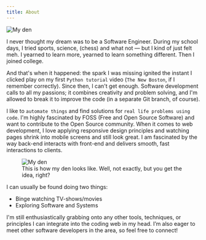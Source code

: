 ```yaml
---
title: About
---
```



<Image
  src="https://res.cloudinary.com/ankitz007/image/upload/v1747485765/profile/banner_h0jwkk.webp"
  alt="My den"
  width={1200}
  height={630}
  class="h-full w-full rounded-lg object-cover"
  loading="lazy"
/>

I never thought my dream was to be a Software Engineer. During my
school days, I tried sports, science, (chess) and what not — but I
kind of just felt meh. I yearned to learn more, yearned to learn
something different. Then I joined college.

And that's when it happened: the spark I was missing ignited the
instant I clicked play on my first <code>Python tutorial</code> video (<code>The New Boston</code>, if I remember correctly). Since then, I can't get enough. Software
development calls to all my passions; it combines creativity and
problem solving, and I'm allowed to break it to improve the code (in a
separate Git branch, of course).

I like to <code>automate things</code> and find solutions for <code>real life problems using code</code>. I'm highly fascinated by FOSS (Free and Open Source Software) and
want to contribute to the Open Source community. When it comes to web
development, I love applying responsive design principles and watching
pages shrink into mobile screens and still look great. I am fascinated
by the way back-end interacts with front-end and delivers smooth, fast
interactions to clients.

<figure class="text-center">
  <Image
    src="https://res.cloudinary.com/ankitz007/image/upload/v1747485763/profile/workspace_vlqpz1.webp"
    alt="My den"
    width={1200}
    height={630}
    class="mb-2.5 h-full w-full rounded-lg object-cover"
    loading="lazy"
  />
  <figcaption class="text-muted-foreground text-sm">
    This is how my den looks like. Well, not exactly, but you get the
    idea, right?
  </figcaption>
</figure>

<Callout variant="fact" title="Actually, the truth 😂">
  <p>I can usually be found doing two things:</p>
  <ul>
    <li>Binge watching TV-shows/movies</li>
    <li>Exploring Software and Systems</li>
  </ul>
</Callout>

I'm still enthusiastically grabbing onto any other tools, techniques,
or principles I can integrate into the coding web in my head. I’m also
eager to meet other software developers in the area, so feel free to
connect!

